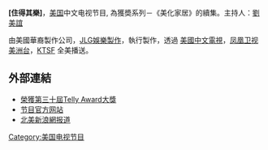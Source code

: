 '''[住得其樂]'''，[[美国|美国]]中文电视节目, 為獲奬系列－《美化家居》的續集。主持人：[[劉美誼|劉美誼]]

由美國華裔製作公司，[[JLG娛樂製作|JLG娛樂製作]]，執行製作，透過
[[美國中文電視|美國中文電視]]，[[凤凰卫视美洲台|凤凰卫视美洲台]]，[[KTSF|KTSF]] 全美播送。

==外部連結==

* [http://news.xinhuanet.com/video/2009-07/02/content_11638141.htm 榮獲第三十屆[[Telly_Award|Telly Award]]大獎]{{Wayback|url=http://news.xinhuanet.com/video/2009-07/02/content_11638141.htm |date=20101113222047 }}
* [http://betterlivingit.com 节目官方网站]{{dead link|date=2017年11月 |bot=InternetArchiveBot |fix-attempted=yes }}
* [http://dailynews.sina.com/bg/news/usa/uslocal/singtao/20090711/0519464621.html 北美新浪網报道]{{Wayback|url=http://dailynews.sina.com/bg/news/usa/uslocal/singtao/20090711/0519464621.html |date=20100322225608 }}



[[Category:美国电视节目|Category:美国电视节目]]
